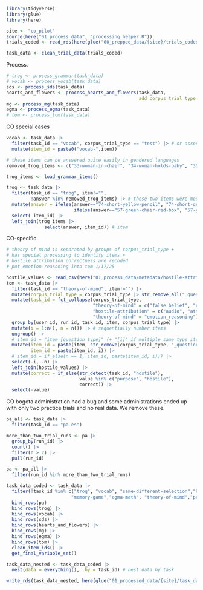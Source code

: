 ```r
library(tidyverse)
library(glue)
library(here)

site <- "co_pilot"
source(here("01_process_data", "processing_helper.R"))
trials_coded <- read_rds(here(glue("00_prepped_data/{site}/trials_coded.rds")))

task_data <- clean_trial_data(trials_coded)
```

Process. 

```r
# trog <- process_grammar(task_data)
# vocab <- process_vocab(task_data)
sds <- process_sds(task_data)
hearts_and_flowers <- process_hearts_and_flowers(task_data, 
                                                 add_corpus_trial_type = TRUE)
mg <- process_mg(task_data)
egma <- process_egma(task_data)
# tom <- process_tom(task_data)
```

CO special cases

```r
vocab <- task_data |>
  filter(task_id == "vocab", corpus_trial_type == "test") |> # or assessment_stage=="test_response"
  mutate(item_id = paste0("vocab-",item))

# these items can be answered quite easily in gendered languages
removed_trog_items <- c("33-woman-in-chair", "34-woman-holds-baby", "35-boy-in-tree", "36-girl-before-horse")

trog_items <- load_grammar_items()

trog <- task_data |> 
  filter(task_id == "trog", item!="",
         !answer %in% removed_trog_items) |> # these two items were modified slightly for colorblind-friendliness 
  mutate(answer = ifelse(answer=="74-short-yellow-pencil", "74-short-green-pencil",
                         ifelse(answer=="57-green-chair-red-box", "57-yellow-chair-red-box", answer))) |>
  select(-item_id) |>
  left_join(trog_items |> 
              select(answer, item_id)) # item
```

CO-specific

```r
# theory of mind is separated by groups of corpus_trial_type +
# has special processing to identify items +
# hostile attribution correctness are recoded
# put emotion-reasoning into tom 1/17/25

hostile_values <- read_csv(here("01_process_data/metadata/hostile-attribution-coding.csv"))
tom <- task_data |>
  filter(task_id == "theory-of-mind", item!="") |>
  mutate(corpus_trial_type = corpus_trial_type |> str_remove_all("_question")) |>
  mutate(task_id = fct_collapse(corpus_trial_type,
                                "theory-of-mind" = c("false_belief", "reality_check", "reference"),
                                "hostile-attribution" = c("audio", "attribution", "action"),
                                "theory-of-mind" = "emotion_reasoning")) |>
  group_by(user_id, run_id, task_id, item, corpus_trial_type) |>
  mutate(i = 1:n(), n = n()) |> # sequentially number items
  ungroup() |>
  # item_id = "item [question type]" (+ "[i]" if multiple same type items)
  mutate(item_id = paste(item, str_remove(corpus_trial_type, "_question")),
         item_id = paste(item_id, i)) |>
  # item_id = if_else(n == 1, item_id, paste(item_id, i))) |>
  select(-i, -n) |>
  left_join(hostile_values) |>
  mutate(correct = if_else(str_detect(task_id, "hostile"),
                           value %in% c("purpose", "hostile"),
                           correct)) |>
  select(-value)
```
CO bogota administration had a bug and some administrations ended up with only two practice trials and no real data. We remove these. 

```r
pa_all <- task_data |>
  filter(task_id == "pa-es")

more_than_two_trial_runs <- pa |>
  group_by(run_id) |>
  count() |>
  filter(n > 2) |>
  pull(run_id)

pa <- pa_all |>
  filter(run_id %in% more_than_two_trial_runs)
```


```r
task_data_coded <- task_data |>
  filter(!task_id %in% c("trog", "vocab", "same-different-selection","hearts-and-flowers",
                        "memory-game","egma-math", "theory-of-mind","pa-es")) |>
  bind_rows(pa)
  bind_rows(trog) |> 
  bind_rows(vocab) |>
  bind_rows(sds) |>
  bind_rows(hearts_and_flowers) |>
  bind_rows(mg) |>
  bind_rows(egma) |> 
  bind_rows(tom) |> 
  clean_item_ids() |>
  get_final_variable_set()

task_data_nested <- task_data_coded |>
  nest(data = everything(), .by = task_id) # nest data by task

write_rds(task_data_nested, here(glue("01_processed_data/{site}/task_data_nested.rds")))
```